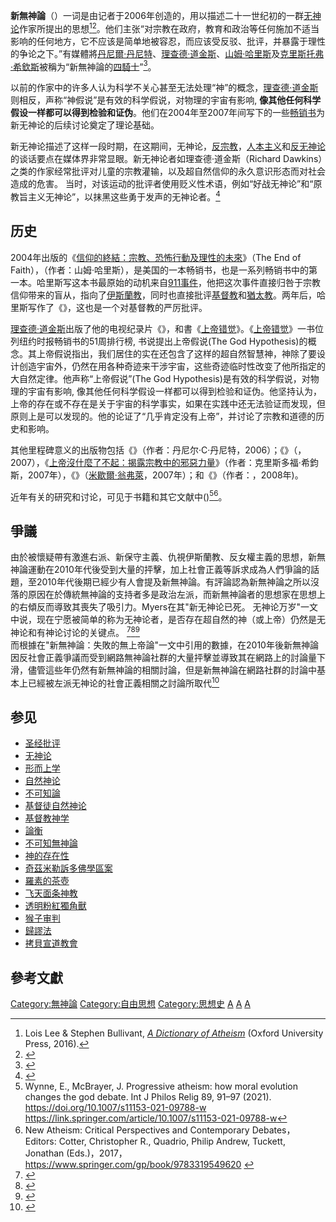 {{noteTA
|1=zh-tw:上帝沒什麼了不起：揭露宗教中的邪惡力量;zh-hans:上帝不伟大：宗教是如何毒害一切的
|2=zh-tw:克里斯多福·希鈞斯;zh-hans:克里斯托弗·希钦斯;zh-hant:克里斯托弗·希欽斯
|3=zh-tw:理查·道金斯;zh-hans:理查德·道金斯
|4=zh-tw:丹尼爾·登尼特;zh-hans:丹尼尔·丹尼特
|5=zh-tw:丹尼爾·C·登尼特;zh-hans:丹尼尔·C·丹尼特
|6=zh-tw:維克托·J·斯滕格爾;zh-hans:维克多·J·斯登格
|7=zh-tw:維克托·斯滕格爾;zh-hans:维克多·斯登格
}}
{{Atheism}}
'''新無神論'''（{{lang-en|New Atheism}}）一词是由记者{{link-en|加里·沃尔夫| Gary_Wolf_(journalist)}}于2006年创造的，用以描述二十一世纪初的一群[[无神论|无神论]]作家所提出的思想<ref>Lois Lee & Stephen Bullivant, [https://books.google.com/books?id=XguDDQAAQBAJ&pg=PT48 ''A Dictionary of Atheism''] {{Wayback|url=https://books.google.com/books?id=XguDDQAAQBAJ&pg=PT48 |date=20170312203250 }} (Oxford University Press, 2016).</ref><ref>{{Cite web |url=https://www.wired.com/wired/archive/14.11/atheism.html?pg=1&topic=atheism&topic_set= |title=Wolff, Gary, in ''The New Atheism'', The Church of the Non-Believers reprinted in Wired Magazine, November 2006 |access-date=2021-03-25 |archive-date=2013-06-22 |archive-url=https://web.archive.org/web/20130622203135/http://www.wired.com/wired/archive/14.11/atheism.html?pg=1&topic=atheism&topic_set= |dead-url=no }}</ref>。他们主张“对宗教在政府，教育和政治等任何施加不适当影响的任何地方，它不应该是简单地被容忍，而应该受反驳、批评，并暴露于理性的争论之下。”有媒體將[[丹尼爾·丹尼特|丹尼爾·丹尼特]]、[[理查德·道金斯|理查德·道金斯]]、[[山姆·哈里斯|山姆·哈里斯]]及[[克里斯托弗·希欽斯|克里斯托弗·希欽斯]]被稱为“新無神論的[[四騎士|四騎士]]”<ref>{{cite web |author = Alice Gribbin |title = Preview: The Four Horsemen of New Atheism reunited |url = http://www.newstatesman.com/blogs/the-staggers/2011/12/richard-dawkins-issue-hitchens |publisher = New Statesman |accessdate = 2012-01-24 |archive-date = 2014-04-10 |archive-url = https://web.archive.org/web/20140410071709/http://www.newstatesman.com/blogs/the-staggers/2011/12/richard-dawkins-issue-hitchens |dead-url = no }}</ref>。

以前的作家中的许多人认为科学不关心甚至无法处理“神”的概念，[[理查德·道金斯|理查德·道金斯]]则相反，声称“神假说”是有效的科学假说，对物理的宇宙有影响, '''像其他任何科学假设一样都可以得到检验和证伪'''。他们在2004年至2007年间写下的一些[[畅销书|畅销书]]为新无神论的后续讨论奠定了理论基础。

新无神论描述了这样一段时期，在这期间，无神论，[[反宗教|反宗教]]，[[人本主义|人本主义]]和[[反无神论|反无神论]]的谈话要点在媒体界非常显眼。新无神论者如理查德·道金斯（Richard Dawkins）之类的作家经常批评对儿童的宗教灌输，以及超自然信仰的永久意识形态而对社会造成的危害。 当时，对该运动的批评者使用贬义性术语，例如“好战无神论”和“原教旨主义无神论”，以抹黑这些勇于发声的无神论者。<ref name="A Bitter Rift Divides Atheists">{{cite web |last1=Hagerty |first1=Barbara Bradley |title=A Bitter Rift Divides Atheists |url=https://www.npr.org/templates/story/story.php?storyId=113889251 |publisher=NPR |date=19 October 2009 |access-date=2017-02-12 |archive-date=2019-04-01 |archive-url=https://web.archive.org/web/20190401042651/https://www.npr.org/templates/story/story.php?storyId=113889251 |dead-url=no }}</ref>

==历史==
2004年出版的《[[信仰的終結：宗教、恐怖行動及理性的未來|信仰的終結：宗教、恐怖行動及理性的未來]]》（The End of Faith），（作者：山姆·哈里斯），是美国的一本畅销书，也是一系列畅销书中的第一本。哈里斯写这本书最原始的动机来自[[911事件|911事件]]，他把这次事件直接归咎于宗教信仰带来的盲从，指向了[[伊斯蘭教|伊斯蘭教]]，同时也直接批评[[基督教|基督教]]和[[猶太教|猶太教]]。两年后，哈里斯写作了《{{link-en|給基督教國度的一封信|Letter to a Christian Nation}}》，这也是一个对基督教的严厉批评。

[[理查德·道金斯|理查德·道金斯]]出版了他的电视纪录片《{{link-en|萬惡之根源？|The Root of All Evil?}}》，和書《[[上帝错觉|上帝错觉]]》。《[[上帝错觉|上帝错觉]]》一书位列纽约时报畅销书的51周排行榜, 书说提出上帝假说(The God Hypothesis)的概念。其上帝假说指出，我们居住的实在还包含了这样的超自然智慧神，神除了要设计创造宇宙外，仍然在用各种奇迹来干涉宇宙，这些奇迹临时性改变了他所指定的大自然定律。他声称“上帝假说”(The God Hypothesis)是有效的科学假说，对物理的宇宙有影响, 像其他任何科学假设一样都可以得到检验和证伪。他坚持认为，上帝的存在或不存在是关于宇宙的科学事实，如果在实践中还无法验证而发现，但原则上是可以发现的。他的论证了“几乎肯定没有上帝”，并讨论了宗教和道德的历史和影响。

其他里程碑意义的出版物包括《{{link-en|破除魔咒：作為一種自然現象的宗教|Breaking the Spell: Religion as a Natural Phenomenon}}》（作者：丹尼尔·C·丹尼特，2006）；《{{link-en|上帝：失败的假设 - 科学如何表明上帝是不存在的|God: The Failed Hypothesis}}》（{{link-en|維克托·J·斯滕格爾|Victor J. Stenger}}，2007），《[[上帝不偉大|上帝沒什麼了不起：揭露宗教中的邪惡力量]]》（作者：克里斯多福·希鈞斯，2007年），《{{link-en|無神論宣言：一個反對基督教，猶太教，和伊斯蘭教的案例|Atheist Manifesto: The Case Against Christianity, Judaism, and Islam}}》（[[米歇爾·翁弗萊|米歇爾·翁弗萊]]，2007年）；和《{{link-en|无神：一个福音派传道者如何成为美国的领先的无神论者|Godless: How an Evangelical Preacher Became One of America's Leading Atheists}}》（作者：{{link-en|丹‧巴克|Dan Barker}}，2008年)。

近年有关的研究和讨论，可见于书籍和其它文献中({{link-en|New_Atheism#Major_publications|New_Atheism#Major_publications}})<ref name=McBrayer> Wynne, E., McBrayer, J. Progressive atheism: how moral evolution changes the god debate. Int J Philos Relig 89, 91–97 (2021). https://doi.org/10.1007/s11153-021-09788-w https://link.springer.com/article/10.1007/s11153-021-09788-w </ref><ref name=Critical>New Atheism: Critical Perspectives and Contemporary Debates， Editors: Cotter, Christopher R., Quadrio, Philip Andrew, Tuckett, Jonathan (Eds.)，2017，  https://www.springer.com/gp/book/9783319549620 {{Wayback|url=https://www.springer.com/gp/book/9783319549620 |date=20210529191053 }}</ref>。

==爭議==

由於被懷疑帶有激進右派、新保守主義、仇視伊斯蘭教、反女權主義的思想，新無神論運動在2010年代後受到大量的抨擊，加上社會正義等訴求成為人們爭論的話題，至2010年代後期已經少有人會提及新無神論。有評論認為新無神論之所以沒落的原因在於傳統無神論的支持者多是政治左派，而新無神論者的思想家在思想上的右傾反而導致其喪失了吸引力。Myers在其"新无神论已死。 无神论万岁"一文中说，现在宁愿被简单的称为无神论者，是否存在超自然的神（或上帝）仍然是无神论和有神论讨论的关键点。  <ref name=reasonablefaith>{{Cite web|url=https://www.reasonablefaith.org/media/reasonable-faith-podcast/is-the-new-atheism-dead|title=Is the new atheism dead？|access-date=2021-03-18|archive-date=2021-03-08|archive-url=https://web.archive.org/web/20210308145807/https://www.reasonablefaith.org/media/reasonable-faith-podcast/is-the-new-atheism-dead/|dead-url=no}}</ref><ref>{{Cite web |url=https://www.theguardian.com/commentisfree/cifamerica/2011/sep/26/new-atheism-boys-club |title=Victoria Bekiempis, Why the New Atheism is a boys' club |access-date=2021-03-22 |archive-date=2021-02-17 |archive-url=https://web.archive.org/web/20210217190628/https://www.theguardian.com/commentisfree/cifamerica/2011/sep/26/new-atheism-boys-club |dead-url=no }}</ref><ref name=Myers>{{Cite web|url=https://freethoughtblogs.com/pharyngula/2017/07/31/the-new-atheism-is-dead-long-live-atheism/|title=The New Atheism is dead. Long live atheism.|date=July 31, 2017|website=Pharyngula|access-date=2021-03-19|archive-date=2018-09-11|archive-url=https://web.archive.org/web/20180911020202/https://freethoughtblogs.com/pharyngula/2017/07/31/the-new-atheism-is-dead-long-live-atheism/|dead-url=no}}</ref><br>  

而根據{{link-en|Slate Star Codex|Slate Star Codex}}在"新無神論：失敗的無上帝論"一文中引用的數據，在2010年後新無神論因反社會正義爭議而受到網路無神論社群的大量抨擊並導致其在網路上的討論量下滑，儘管這些年仍然有新無神論的相關討論，但是新無神論在網路社群的討論中基本上已經被左派无神论的社會正義相關之討論所取代<ref>{{Cite web|url=https://slatestarcodex.com/2019/10/30/new-atheism-the-godlessness-that-failed|title=New Atheism: The Godlessness That Failed|access-date=2021-03-22|archive-date=2021-03-04|archive-url=https://web.archive.org/web/20210304182530/https://slatestarcodex.com/2019/10/30/new-atheism-the-godlessness-that-failed/|dead-url=no}}</ref>

== 参见 ==
{{div col|4}}
* [[圣经批评|圣经批评]]
* [[无神论|无神论]]
* [[形而上学|形而上学]]
* [[自然神论|自然神论]]
* [[不可知論|不可知論]]
* [[基督徒自然神论|基督徒自然神论]]
* [[基督教神学|基督教神学]]
* [[論衡|論衡]]
* [[不可知無神論|不可知無神論]]
* [[神的存在性|神的存在性]]
*[[奇茲米勒訴多佛學區案|奇茲米勒訴多佛學區案]]
*[[羅素的茶壺|羅素的茶壺]]
*[[飞天面条神教|飞天面条神教]]
*[[透明粉紅獨角獸|透明粉紅獨角獸]]
*[[猴子审判|猴子审判]]
*[[歸謬法|歸謬法]]
*[[拷貝宣道教會|拷貝宣道教會]]
{{div col end}}

==參考文獻==
{{Reflist|2}} 

{{无宗教}}
[[Category:無神論|Category:無神論]]
[[Category:自由思想|Category:自由思想]]
[[Category:思想史|Category:思想史]]
[[Category:信仰|A]]
[[Category:宗教哲學|A]]
[[Category:哲学|A]]